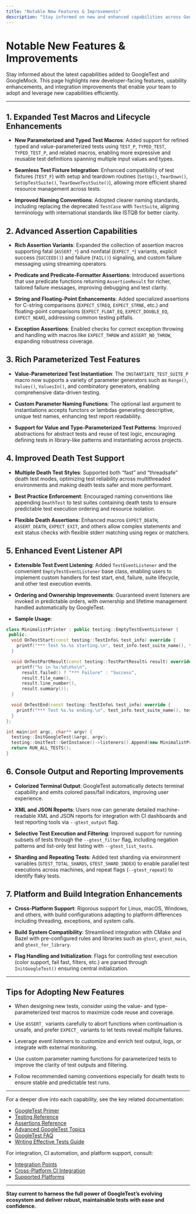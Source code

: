 ```yaml
---
title: "Notable New Features & Improvements"
description: "Stay informed on new and enhanced capabilities across GoogleTest and GoogleMock. Each entry calls out developer-facing innovations, usability upgrades, and integration improvements—enabling teams to leverage fresh capabilities without delay."
---
```


# Notable New Features & Improvements

Stay informed about the latest capabilities added to GoogleTest and GoogleMock. This page highlights new developer-facing features, usability enhancements, and integration improvements that enable your team to adopt and leverage new capabilities efficiently.

---

## 1. Expanded Test Macros and Lifecycle Enhancements

- **New Parameterized and Typed Test Macros**: Added support for refined typed and value-parameterized tests using `TEST_P`, `TYPED_TEST`, `TYPED_TEST_P`, and related macros, enabling more expressive and reusable test definitions spanning multiple input values and types.

- **Seamless Test Fixture Integration**: Enhanced compatibility of test fixtures (`TEST_F`) with setup and teardown routines (`SetUp()`, `TearDown()`, `SetUpTestSuite()`, `TearDownTestSuite()`), allowing more efficient shared resource management across tests.

- **Improved Naming Conventions**: Adopted clearer naming standards, including replacing the deprecated `TestCase` with `TestSuite`, aligning terminology with international standards like ISTQB for better clarity.

## 2. Advanced Assertion Capabilities

- **Rich Assertion Variants**: Expanded the collection of assertion macros supporting fatal (`ASSERT_*`) and nonfatal (`EXPECT_*`) variants, explicit success (`SUCCEED()`) and failure (`FAIL()`) signaling, and custom failure messaging using streaming operators.

- **Predicate and Predicate-Formatter Assertions**: Introduced assertions that use predicate functions returning `AssertionResult` for richer, tailored failure messages, improving debugging and test clarity.

- **String and Floating-Point Enhancements**: Added specialized assertions for C-string comparisons (`EXPECT_STREQ`, `EXPECT_STRNE`, etc.) and floating-point comparisons (`EXPECT_FLOAT_EQ`, `EXPECT_DOUBLE_EQ`, `EXPECT_NEAR`), addressing common testing pitfalls.

- **Exception Assertions**: Enabled checks for correct exception throwing and handling with macros like `EXPECT_THROW` and `ASSERT_NO_THROW`, expanding robustness coverage.

## 3. Rich Parameterized Test Features

- **Value-Parameterized Test Instantiation**: The `INSTANTIATE_TEST_SUITE_P` macro now supports a variety of parameter generators such as `Range()`, `Values()`, `ValuesIn()`, and combinatory generators, enabling comprehensive data-driven testing.

- **Custom Parameter Naming Functions**: The optional last argument to instantiations accepts functors or lambdas generating descriptive, unique test names, enhancing test report readability.

- **Support for Value and Type-Parameterized Test Patterns**: Improved abstractions for abstract tests and reuse of test logic, encouraging defining tests in library-like patterns and instantiating across projects.

## 4. Improved Death Test Support

- **Multiple Death Test Styles**: Supported both “fast” and “threadsafe” death test modes, optimizing test reliability across multithreaded environments and making death tests safer and more performant.

- **Best Practice Enforcement**: Encouraged naming conventions like appending `DeathTest` to test suites containing death tests to ensure predictable test execution ordering and resource isolation.

- **Flexible Death Assertions**: Enhanced macros `EXPECT_DEATH`, `ASSERT_DEATH`, `EXPECT_EXIT`, and others allow complex statements and exit status checks with flexible stderr matching using regex or matchers.

## 5. Enhanced Event Listener API

- **Extensible Test Event Listening**: Added `TestEventListener` and the convenient `EmptyTestEventListener` base class, enabling users to implement custom handlers for test start, end, failure, suite lifecycle, and other test execution events.

- **Ordering and Ownership Improvements**: Guaranteed event listeners are invoked in predictable orders, with ownership and lifetime management handled automatically by GoogleTest.

- **Sample Usage**:

```cpp
class MinimalistPrinter : public testing::EmptyTestEventListener {
 public:
  void OnTestStart(const testing::TestInfo& test_info) override {
    printf("*** Test %s.%s starting.\n", test_info.test_suite_name(), test_info.name());
  }

  void OnTestPartResult(const testing::TestPartResult& result) override {
    printf("%s in %s:%d\n%s\n", 
      result.failed() ? "*** Failure" : "Success", 
      result.file_name(), 
      result.line_number(), 
      result.summary());
  }

  void OnTestEnd(const testing::TestInfo& test_info) override {
    printf("*** Test %s.%s ending.\n", test_info.test_suite_name(), test_info.name());
  }
};

int main(int argc, char** argv) {
  testing::InitGoogleTest(&argc, argv);
  testing::UnitTest::GetInstance()->listeners().Append(new MinimalistPrinter);
  return RUN_ALL_TESTS();
}
```

## 6. Console Output and Reporting Improvements

- **Colorized Terminal Output**: GoogleTest automatically detects terminal capability and emits colored pass/fail indicators, improving user experience.

- **XML and JSON Reports**: Users now can generate detailed machine-readable XML and JSON reports for integration with CI dashboards and test reporting tools via `--gtest_output` flag.

- **Selective Test Execution and Filtering**: Improved support for running subsets of tests through the `--gtest_filter` flag, including negation patterns and list-only test listing with `--gtest_list_tests`.

- **Sharding and Repeating Tests**: Added test sharding via environment variables (`GTEST_TOTAL_SHARDS`, `GTEST_SHARD_INDEX`) to enable parallel test executions across machines, and repeat flags (`--gtest_repeat`) to identify flaky tests.

## 7. Platform and Build Integration Enhancements

- **Cross-Platform Support**: Rigorous support for Linux, macOS, Windows, and others, with build configurations adapting to platform differences including threading, exceptions, and system calls.

- **Build System Compatibility**: Streamlined integration with CMake and Bazel with pre-configured rules and libraries such as `gtest`, `gtest_main`, and `gtest_for_library`.

- **Flag Handling and Initialization**: Flags for controlling test execution (color support, fail fast, filters, etc.) are parsed through `InitGoogleTest()` ensuring central initialization.

---

## Tips for Adopting New Features

- When designing new tests, consider using the value- and type-parameterized test macros to maximize code reuse and coverage.

- Use `ASSERT_` variants carefully to abort functions when continuation is unsafe, and prefer `EXPECT_` variants to let tests reveal multiple failures.

- Leverage event listeners to customize and enrich test output, logs, or integrate with external monitoring.

- Use custom parameter naming functions for parameterized tests to improve the clarity of test outputs and filtering.

- Follow recommended naming conventions especially for death tests to ensure stable and predictable test runs.

---

For a deeper dive into each capability, see the key related documentation:

- [GoogleTest Primer](primer.md)
- [Testing Reference](reference/testing.md)
- [Assertions Reference](reference/assertions.md)
- [Advanced GoogleTest Topics](advanced.md)
- [GoogleTest FAQ](faq.md)
- [Writing Effective Tests Guide](guides/writing-effective-tests/advanced-assertions-practices)

For integration, CI automation, and platform support, consult:

- [Integration Points](overview/feature-overview-integration/integration-points)
- [Cross-Platform CI Integration](guides/integration-real-world/cross-platform-ci)
- [Supported Platforms](platforms.md)

---

**Stay current to harness the full power of GoogleTest’s evolving ecosystem and deliver robust, maintainable tests with ease and confidence.**